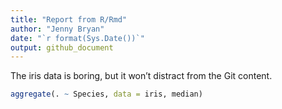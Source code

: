 ```yaml
---
title: "Report from R/Rmd"
author: "Jenny Bryan"
date: "`r format(Sys.Date())`"
output: github_document
---
```


The iris data is boring, but it won't distract
from the Git content.

```r
aggregate(. ~ Species, data = iris, median)
```
